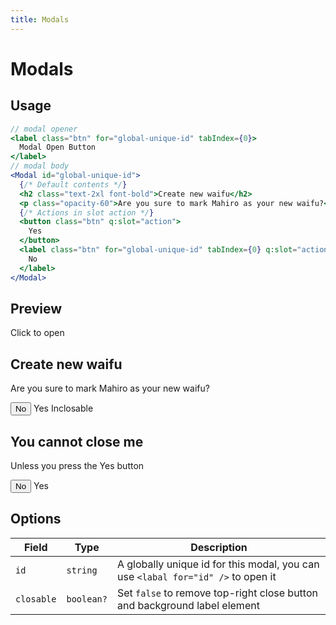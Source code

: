 ```yaml
---
title: Modals
---
```



# Modals

## Usage

```jsx
// modal opener
<label class="btn" for="global-unique-id" tabIndex={0}>
  Modal Open Button
</label>
// modal body
<Modal id="global-unique-id">
  {/* Default contents */}
  <h2 class="text-2xl font-bold">Create new waifu</h2>
  <p class="opacity-60">Are you sure to mark Mahiro as your new waifu?</p>
  {/* Actions in slot action */}
  <button class="btn" q:slot="action">
    Yes
  </button>
  <label class="btn" for="global-unique-id" tabIndex={0} q:slot="action">
    No
  </label>
</Modal>
```

## Preview

<label class="btn" for="modal-1" tabIndex={0}>
  Click to open
</label>

<Modal id="modal-1">
  <h2 class="text-2xl font-bold">Create new waifu</h2>
  <p class="opacity-60">Are you sure to mark Mahiro as your new waifu?</p>

  <button class="btn btn-subtle" q:slot="action">
    No
  </button>
  <label class="btn" for="modal-1" tabIndex={0} q:slot="action">
    Yes
  </label>
</Modal>

<label class="btn" for="modal-2" tabIndex={0}>
  Inclosable
</label>

<Modal id="modal-2" closable={false}>
  <h2 class="text-2xl font-bold">You cannot close me</h2>
  <p class="opacity-60">Unless you press the Yes button</p>

  <button class="btn btn-subtle" q:slot="action">
    No
  </button>
  <label class="btn" for="modal-2" tabIndex={0} q:slot="action">
    Yes
  </label>
</Modal>

## Options

| Field      | Type       | Description                                                                      |
| ---------- | ---------- | -------------------------------------------------------------------------------- |
| `id`       | `string`   | A globally unique id for this modal, you can use `<labal for="id" />` to open it |
| `closable` | `boolean?` | Set `false` to remove top-right close button and background label element        |
